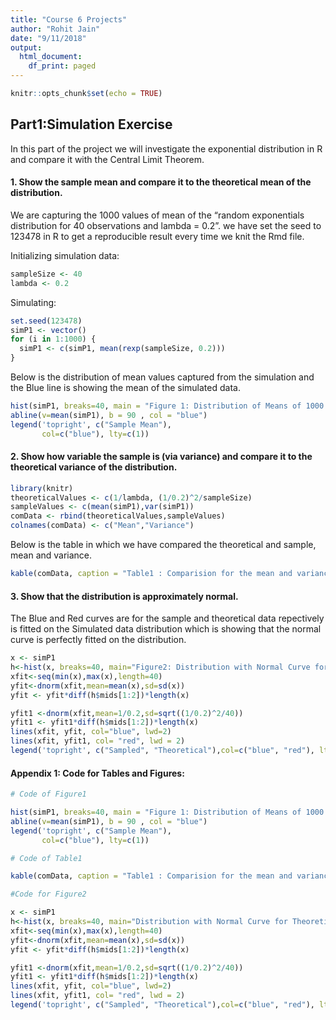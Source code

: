 ```yaml
---
title: "Course 6 Projects"
author: "Rohit Jain"
date: "9/11/2018"
output:
  html_document:
    df_print: paged
---
```


```r
knitr::opts_chunk$set(echo = TRUE)
```

## Part1:Simulation Exercise

In this part of the project we will investigate the exponential distribution in R and compare it with the Central Limit Theorem.

#### 1. Show the sample mean and compare it to the theoretical mean of the distribution.

We are capturing the 1000 values of mean of the "random exponentials distribution for 40 observations and lambda = 0.2". we have set the seed to 123478 in R to get a reproducible result every time we knit the Rmd file.

Initializing simulation data:
```r
sampleSize <- 40
lambda <- 0.2
```

Simulating:
```r
set.seed(123478)
simP1 <- vector()
for (i in 1:1000) {
  simP1 <- c(simP1, mean(rexp(sampleSize, 0.2))) 
}
```

Below is the distribution of mean values captured from the simulation and the Blue line is showing the mean of the simulated data.
```r
hist(simP1, breaks=40, main = "Figure 1: Distribution of Means of 1000 Simulation", xlab = "Simulated Mean")
abline(v=mean(simP1), b = 90 , col = "blue")
legend('topright', c("Sample Mean"), 
       col=c("blue"), lty=c(1))
```

#### 2. Show how variable the sample is (via variance) and compare it to the theoretical variance of the distribution.


```r
library(knitr)
theoreticalValues <- c(1/lambda, (1/0.2)^2/sampleSize)
sampleValues <- c(mean(simP1),var(simP1))
comData <- rbind(theoreticalValues,sampleValues)
colnames(comData) <- c("Mean","Variance")
```

Below is the table in which we have compared the theoretical and sample, mean and variance. 
```r
kable(comData, caption = "Table1 : Comparision for the mean and variance of sampled and theoretical values")

```

#### 3. Show that the distribution is approximately normal.

The Blue and Red curves are for the sample and theoretical data repectively is fitted on the Simulated data distribution which is showing that the normal curve is perfectly fitted on the distribution.
```r
x <- simP1
h<-hist(x, breaks=40, main="Figure2: Distribution with Normal Curve for Theoretical and Sampled Values", xlab = "Mean of 1000 simulation") 
xfit<-seq(min(x),max(x),length=40) 
yfit<-dnorm(xfit,mean=mean(x),sd=sd(x)) 
yfit <- yfit*diff(h$mids[1:2])*length(x) 

yfit1 <-dnorm(xfit,mean=1/0.2,sd=sqrt((1/0.2)^2/40)) 
yfit1 <- yfit1*diff(h$mids[1:2])*length(x) 
lines(xfit, yfit, col="blue", lwd=2)
lines(xfit, yfit1, col= "red", lwd = 2)
legend('topright', c("Sampled", "Theoretical"),col=c("blue", "red"), lty=c(1,1))
```

#### Appendix 1: Code for Tables and Figures:

```r
# Code of Figure1

hist(simP1, breaks=40, main = "Figure 1: Distribution of Means of 1000 Simulation", xlab = "Simulated Mean")
abline(v=mean(simP1), b = 90 , col = "blue")
legend('topright', c("Sample Mean"), 
       col=c("blue"), lty=c(1))
```

```r
# Code of Table1

kable(comData, caption = "Table1 : Comparision for the mean and variance of sampled and theoretical values")
```

```r
#Code for Figure2

x <- simP1
h<-hist(x, breaks=40, main="Distribution with Normal Curve for Theoretical and Sampled Values", xlab = "Mean of 1000 simulation") 
xfit<-seq(min(x),max(x),length=40) 
yfit<-dnorm(xfit,mean=mean(x),sd=sd(x)) 
yfit <- yfit*diff(h$mids[1:2])*length(x) 

yfit1 <-dnorm(xfit,mean=1/0.2,sd=sqrt((1/0.2)^2/40)) 
yfit1 <- yfit1*diff(h$mids[1:2])*length(x) 
lines(xfit, yfit, col="blue", lwd=2)
lines(xfit, yfit1, col= "red", lwd = 2)
legend('topright', c("Sampled", "Theoretical"),col=c("blue", "red"), lty=c(1,1))
```